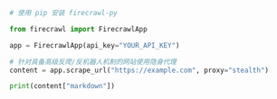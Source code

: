 ```python Python
# 使用 pip 安装 firecrawl-py

from firecrawl import FirecrawlApp

app = FirecrawlApp(api_key="YOUR_API_KEY")

# 针对具备高级反爬/反机器人机制的网站使用隐身代理
content = app.scrape_url("https://example.com", proxy="stealth")

print(content["markdown"])
```

